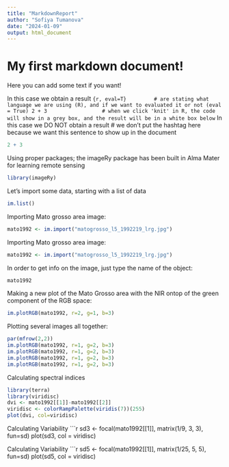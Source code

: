 ```yaml
---
title: "MarkdownReport"
author: "Sofiya Tumanova"
date: "2024-01-09"
output: html_document
---
```


# My first markdown document!

Here you can add some text if you want!

In this case we obtain a result
```{r, eval=T}         # are stating what language we are using (R), and if we want to evaluated it or not (eval = True)
2 + 3                  # when we click 'knit' in R, the code will show in a grey box, and the result will be in a white box below
```
In this case we DO NOT obtain a result    # we don't put the hashtag here because we want this sentence to show up in the document
```r
2 + 3                 
```

Using proper packages; the imageRy package has been built in Alma Mater for learning remote sensing
```r
library(imageRy)                 
```
Let's import some data, starting with a list of data
```r
im.list()                 
```
Importing Mato grosso area image:
```r
mato1992 <- im.import("matogrosso_l5_1992219_lrg.jpg")
```
Importing Mato grosso area image:
```r
mato1992 <- im.import("matogrosso_l5_1992219_lrg.jpg")
```
In order to get info on the image, just type the name of the object:
```r
mato1992                 
```
Making a new plot of the Mato Grosso area with the NIR ontop of the green component of the RGB space:
```r
im.plotRGB(mato1992, r=2, g=1, b=3)                
```
Plotting several images all together:
```r
par(mfrow(2,2))
im.plotRGB(mato1992, r=1, g=2, b=3)
im.plotRGB(mato1992, r=1, g=2, b=3) 
im.plotRGB(mato1992, r=1, g=2, b=3) 
im.plotRGB(mato1992, r=1, g=2, b=3) 
```
Calculating spectral indices
```r
library(terra)
library(viridisc)
dvi <- mato1992[[1]]-mato1992[[2]]
viridisc <- colorRampPalette(viridis(7))(255)
plot(dvi, col=viridisc)
```

Calculating Variability
```r
sd3 <- focal(mato1992[[1]], matrix(1/9, 3, 3), fun=sd)
plot(sd3, col = viridisc)

Calculating Variability
```r
sd5 <- focal(mato1992[[1]], matrix(1/25, 5, 5), fun=sd)
plot(sd5, col = viridisc)
